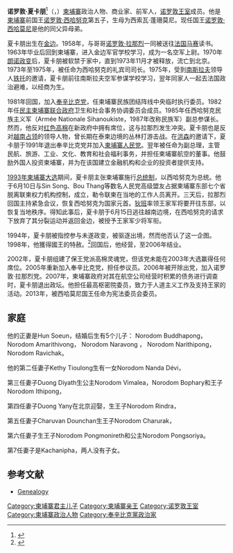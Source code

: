 {{Infobox officeholder
|honorific-prefix = 親王
|name             = 诺罗敦·夏卡朋
|honorific-suffix =  
|native_name      = នរោត្តម ចក្រពង្ស
|image            = Norodom_Chakrapong.jpg
|office           = 
|monarch          = 
|term_start       = 
|term_end         =
|predecessor      = 
|successor        =
|office1          = 柬埔寨副總理
|monarch1         = 
|primeminister1   = [[洪森|洪森]]
|term_start1      = 1992年
|term_end1        = 1993年
|predecessor1     = Bou Thang
|successor1       = {{Plainlist|
* [[诺罗敦·施里武|诺罗敦·施里武]]
* [[韶肯|韶肯]]}}
|office2          =[[柬埔寨參議院|柬埔寨參議院]]議員
|chairman2       = [[謝辛|謝辛]]
|term_start2      = 2006年1月
|term_end2        = 2006年11月
|successor2       = 
|office3          = 諾羅敦·拉那烈黨副主席
|chairman3       = [[諾羅敦·拉那烈|諾羅敦·拉那烈]]
|term_start3      = 2006年 
|term_end3        = 2007年
|successor3       = [[秦錫龍|秦錫龍]]
|office4          = 柬埔寨憲法委員會成員
|chairman4       = Ek Som Ol, Im Chhun Lim
|term_start4      = 2013年
|term_end4        = 
|birthname        = 
|birth_date       = {{Birth date and age|1945|10|21|df=y}}
|birth_place      = [[金邊|金邊]]
|spouse = Norodom Kachanipha Chakrapong
|party            = [[奉辛比克党|奉辛比克党]] {{small|(1981–1991; 1999–2001; 2004–2006)}} 
|otherparty       = {{Plainlist|
* 諾羅敦·拉那烈黨 {{small|(2006–2007)}}
* 高棉靈魂黨 {{small|(2002–2004)}}
* [[柬埔寨人民黨|柬埔寨人民黨]] {{small|(1991–1994)}}}}
|religion         = [[上座部佛教|上座部佛教]]
|website          = [http://norodomracvivongfoundation.blogspot.com/ Norodom Racvivong Foundation]
|rank         = [[少将|少将]]
|branch       = [[File:Royal_arms_of_Cambodia.svg|23px]] [[柬埔寨皇家武裝部隊|柬埔寨皇家武裝部隊]] 
|allegiance   = {{flag|Cambodia}} 
|serviceyears = 1963–1970; 1981-1991 (西哈努克民族主义军); 1993–1994 
|commands     =  
}}
'''诺罗敦·夏卡朋'''<ref>{{cite news|title=柬埔寨国家元首西哈努克亲王 接见阿尔巴尼亚驻朝鲜使馆临时代办|publisher=人民日报|date=1975年6月6日}}</ref>（{{lang-km|នរោត្តម ចក្រពង្ស}}，{{bd|1945年|10月21日|||catIdx=C}}）[[柬埔寨|柬埔寨]]政治人物、商业家、前军人，[[诺罗敦王室|诺罗敦王室]]成员。他是[[柬埔寨|柬埔寨]]前国王[[诺罗敦·西哈努克|诺罗敦·西哈努克]]第五子，生母为西索瓦·蓬珊莫尼。现任国王[[诺罗敦·西哈莫尼|诺罗敦·西哈莫尼]]是他的同父异母弟。

夏卡朋出生在[[金边|金边]]。1958年，与哥哥[[诺罗敦·拉那烈|诺罗敦·拉那烈]]一同被送往[[法国|法国]][[马赛|马赛]]读书。1963年毕业后回到柬埔寨，进入金边军官学校学习，成为一名空军上尉。1970年[[朗诺政变|朗诺政变]]后，夏卡朋被软禁于家中，直到1973年11月才被释放，流亡到北京。1973年至1975年，被任命为西哈努克的礼宾司司长。1975年，受到[[南斯拉夫|南斯拉夫]]领导人[[铁托|铁托]]的邀请，夏卡朋前往南斯拉夫空军参谋学校学习，翌年同家人一起去法国政治避难，以经商为生。

1981年回国，加入[[奉辛比克党|奉辛比克党]]，任柬埔寨民族团结阵线中央临时执行委员。1982年任[[民主柬埔寨联合政府|民主柬埔寨联合政府]]卫生和社会事务协调委员会成员。1985年任西哈努克民族主义军（Armée Nationale Sihanoukiste，1987年改称民族军）副总参谋长。然而，他反对[[红色高棉|红色高棉]]在新政府中拥有席位，这与拉那烈发生冲突。夏卡朋也是反对[[柬越战争|越南占领]]的领导人物，曾长期在泰柬边境的丛林打游击战。在[[洪森|洪森]]的邀请下，夏卡朋于1991年退出奉辛比克党并加入[[柬埔寨人民党|柬埔寨人民党]]。翌年被任命为副总理，主管民航、旅游、工业、文化、教育和社会福利事务，并担任柬埔寨航空的董事。他鼓励外国人投资柬埔寨，并为在该国建立金融机构和企业的投资者提供支持。

[[1993年柬埔寨大选|1993年柬埔寨大选]]期间，夏卡朋主张柬埔寨施行[[总统制|总统制]]，以西哈努克为总统。他于6月10日与Sin Song、Bou Thang等数名人民党高级盟友占据柬埔寨东部七个省脱离联柬权力机构控制，成立{{link-en|王父自治区|Samdech Euv Autonomous Zone}}，勒令联柬在当地的工作人员离开。三天后，拉那烈回国主持紧急会议，恢复西哈努克为国家元首。[[狄班|狄班]]率领王家军将要开往东部，以恢复当地秩序。得知此事后，夏卡朋于6月15日逃往越南边境，在西哈努克的请求下放弃了其分裂运动并返回金边，被授予王家军少将军衔。

1994年，夏卡朋被指控参与未遂政变，被驱逐出境，然而他否认了这一企图。1998年，他獲得國王的特赦。<ref>{{Cite news |url=http://edition.cnn.com/WORLD/asiapcf/9811/13/cambodia.01/index.html |title=Coalition agreement for Cambodia comes with royal pardons |date=1998-11-13 |publisher=CNN |accessdate=2019-02-09 |archive-date=2019-02-09 |archive-url=https://web.archive.org/web/20190209232208/http://edition.cnn.com/WORLD/asiapcf/9811/13/cambodia.01/index.html |dead-url=no }}</ref>回国后，他经营{{link-en|皇家金边航空|Royal Phnom Penh Airways}}，至2006年结业。

2002年，夏卡朋组建了保王党派高棉灵魂党，但该党未能在2003年大选赢得任何席位。2005年重新加入奉辛比克党，担任参议员。2006年被开除出党，加入诺罗敦·拉那烈党。2007年，柬埔寨政府对其在航空公司经营时积累的债务进行调查时，夏卡朋退出政坛。他担任最高枢密院委员，致力于人道主义工作及支持王家的活动。2013年，被西哈莫尼国王任命为宪法委员会委员。

== 家庭 ==
他的正妻是Hun Soeun，结婚后生有5个儿子：
Norodom Buddhapong，
Norodom Amarithivong，
Norodom Naravong ，
Norodom Narithipong，
Norodom Ravichak。

他的第二任妻子Kethy Tioulong生有一女Norodom Nanda Dévi，

第三任妻子Duong Diyath生公主Norodom Vimalea，Norodom Bophary和王子Norodom Ithipong，

第四任妻子Duong Yany在北京迎娶，生王子Norodom Rindra，

第五任妻子Charuvan Dounchan生王子Norodom Charurak，

第六任妻子生王子Norodom Pongmonireth和公主Norodom Pongsoriya。

第7任妻子是Kachanipha，两人没有子女。

==参考文献==
{{Reflist}}
*[http://www.royalark.net/Cambodia/cambodia.htm Genealogy]{{Wayback|url=http://www.royalark.net/Cambodia/cambodia.htm |date=20131126172955 }}

{{Cambodian royal family}}

[[Category:柬埔寨君主儿子|Category:柬埔寨君主儿子]]
[[Category:柬埔寨亲王|Category:柬埔寨亲王]]
[[Category:诺罗敦王室|Category:诺罗敦王室]]
[[Category:柬埔寨政治人物|Category:柬埔寨政治人物]]
[[Category:奉辛比克黨政治家|Category:奉辛比克黨政治家]]